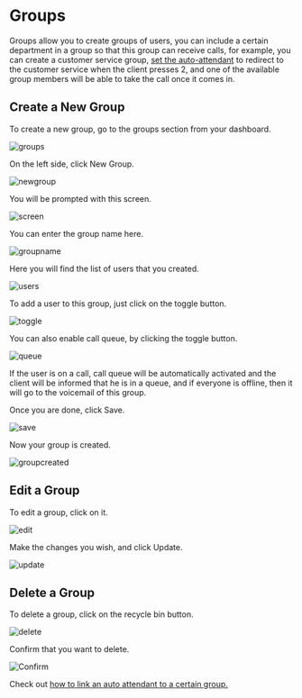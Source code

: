# Groups

Groups allow you to create groups of users, you can include a certain department in a group so that this group can receive calls, for example, you can create a customer service group, [set the auto-attendant](https://docs.tonet.ai/auto_attendant) to redirect to the customer service when the client presses 2, and one of the available group members will be able to take the call once it comes in.

## Create a New Group

To create a new group, go to the groups section from your dashboard.

![groups](https://i.imgur.com/01PZfCm.jpg)

On the left side, click New Group.

![newgroup](https://i.imgur.com/RtixXMn.jpg)

You will be prompted with this screen.

![screen](https://i.imgur.com/jGqh3pH.jpg)

You can enter the group name here.

![groupname](https://i.imgur.com/w5ny8td.jpg)

Here you will find the list of users that you created.

![users](https://i.imgur.com/QdpYDMJ.jpg)

To add a user to this group, just click on the toggle button.

![toggle](https://i.imgur.com/e6p4wbR.jpg)

You can also enable call queue, by clicking the toggle button.

![queue](https://i.imgur.com/DNE7UgK.jpg)

If the user is on a call, call queue will be automatically activated and the client will be informed that he is in a queue, and if everyone is offline, then it will go to the voicemail of this group.

Once you are done, click Save.

![save](https://i.imgur.com/3gvDSrp.jpg)

Now your group is created.

![groupcreated](https://i.imgur.com/HdvBIOj.jpg)

## Edit a Group

To edit a group, click on it.

![edit](https://i.imgur.com/Y7tlfqF.jpg)

Make the changes you wish, and click Update.

![update](https://i.imgur.com/IipLXNP.jpg)

## Delete a Group

To delete a group, click on the recycle bin button.

![delete](https://i.imgur.com/64MRsZx.jpg)

Confirm that you want to delete.

![Confirm](https://i.imgur.com/CoXqior.jpg)

Check out [how to link an auto attendant to a certain group.](https://docs.tonet.ai/auto_attendant#setting-routes-to-groups-example-1)